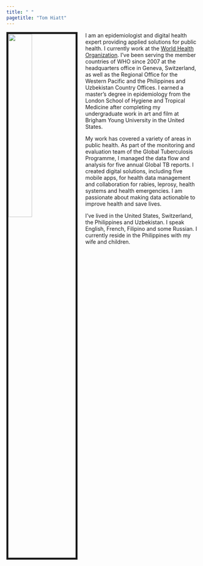 ```yaml
---
title: " "
pagetitle: "Tom Hiatt"
---
```


<link rel="stylesheet" href="styles.css" type="text/css">
<link rel="stylesheet" href="academicicons/css/academicons.min.css"/>

<img src="images/TomHiatt.jpg" style="width:35%; border:5px solid; margin-right: 20px" align="left">

I am an epidemiologist and digital health expert providing applied solutions for public health. I currently work at the [World Health Organization](https://www.who.int/). I've been serving the member countries of WHO since 2007 at the headquarters office in Geneva, Switzerland, as well as the Regional Office for the Western Pacific and the Philippines and Uzbekistan Country Offices. I earned a master’s degree in epidemiology from the London School of Hygiene and Tropical Medicine after completing my undergraduate work in art and film at Brigham Young University in the United States.

My work has covered a variety of areas in public health. As part of the monitoring and evaluation team of the Global Tuberculosis Programme, I managed the data flow and analysis for five annual Global TB reports. I created digital solutions, including five mobile apps, for health data management and collaboration for rabies, leprosy, health systems and health emergencies. I am passionate about making data actionable to improve health and save lives. 

I've lived in the United States, Switzerland, the Philippines and Uzbekistan. I speak English, French, Filipino and some Russian. I currently reside in the Philippines with my wife and children.  


